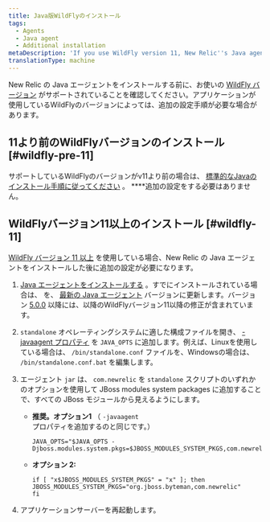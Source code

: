 ```yaml
---
title: Java版WildFlyのインストール
tags:
  - Agents
  - Java agent
  - Additional installation
metaDescription: 'If you use WildFly version 11, New Relic''s Java agent requires additional configuration after you install it.'
translationType: machine
---
```


New Relic の Java エージェントをインストールする前に、お使いの [WildFly バージョン](/docs/agents/java-agent/getting-started/compatibility-requirements-java-agent#app-web-servers) がサポートされていることを確認してください。アプリケーションが使用しているWildFlyのバージョンによっては、追加の設定手順が必要な場合があります。

## 11より前のWildFlyバージョンのインストール [#wildfly-pre-11]

サポートしているWildFlyのバージョンがv11より前の場合は、 [標準的なJavaのインストール手順に従ってください](/docs/agents/java-agent/installation/install-java-agent) 。 \*\*\*\*追加の設定をする必要はありません。

## WildFlyバージョン11以上のインストール [#wildfly-11]

[WildFly バージョン 11 以上](http://wildfly.org/) を使用している場合、New Relic の Java エージェントをインストールした後に追加の設定が必要になります。

1. [Java エージェントをインストールする](/docs/agents/java-agent/installation/install-java-agent) 。すでにインストールされている場合は、 [](/docs/agents/java-agent/installation/update-java-agent#procedures)を、 [最新の Java エージェント](/docs/release-notes/agent-release-notes/java-release-notes) バージョンに更新します。バージョン [5.0.0](/docs/release-notes/agent-release-notes/java-release-notes/java-agent-500) 以降には、以降のWildFlyバージョン11以降の修正が含まれています。

2. `standalone` オペレーティングシステムに適した構成ファイルを開き、 [-javaagent プロパティ](/docs/agents/java-agent/installation/install-java-agent) を `JAVA_OPTS` に追加します。例えば、Linuxを使用している場合は、 `/bin/standalone.conf` ファイルを、Windowsの場合は、 `/bin/standalone.conf.bat` を編集します。

3. エージェント `jar` は、 `com.newrelic` を `standalone` スクリプトのいずれかのオプションを使用して JBoss modules system packages に追加することで、すべての JBoss モジュールから見えるようにします。

   * **推奨。オプション1** （ `-javaagent` プロパティを追加するのと同じです。）

     ```
     JAVA_OPTS="$JAVA_OPTS -Djboss.modules.system.pkgs=$JBOSS_MODULES_SYSTEM_PKGS,com.newrelic"
     ```

   * **オプション 2:**

     ```
     if [ "x$JBOSS_MODULES_SYSTEM_PKGS" = "x" ]; then
     JBOSS_MODULES_SYSTEM_PKGS="org.jboss.byteman,com.newrelic"
     fi
     ```

4. アプリケーションサーバーを再起動します。
